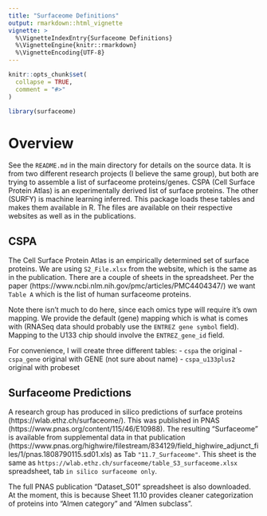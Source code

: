 ```yaml
---
title: "Surfaceome Definitions"
output: rmarkdown::html_vignette
vignette: >
  %\VignetteIndexEntry{Surfaceome Definitions}
  %\VignetteEngine{knitr::rmarkdown}
  %\VignetteEncoding{UTF-8}
---
```


```r
knitr::opts_chunk$set(
  collapse = TRUE,
  comment = "#>"
)
```

```r
library(surfaceome)
```
# Overview
See the `README.md` in the main directory for details on the source data. It is from two different research projects (I believe the same group), but both are trying to assemble a list of surfaceome proteins/genes. CSPA (Cell Surface Protein Atlas) is an experimentally derived list of surface proteins. The other (SURFY) is machine learning inferred. This package loads these tables and makes them available in R. The files are available on their respective websites as well as in the publications.



## CSPA
The Cell Surface Protein Atlas is an empirically determined set of surface proteins. We are using `S2_File.xlsx` from the website, which is the same as in the publication. There are a couple of sheets in the spreadsheet. Per the paper (https://www.ncbi.nlm.nih.gov/pmc/articles/PMC4404347/) we want `Table A` which is the list of human surfaceome proteins.

Note there isn't much to do here, since each omics type will require it's own mapping. We provide the default (gene) mapping which is what is comes with (RNASeq data should probably use the `ENTREZ gene symbol` field). Mapping to the U133 chip should involve the `ENTREZ_gene_id` field.

For convenience, I will create three different tables:
- `cspa` the original
- `cspa_gene` original with GENE (not sure about name)
- `cspa_u133plus2` original with probeset

## Surfaceome Predictions

A research group has produced in silico predictions of surface proteins (https://wlab.ethz.ch/surfaceome/). This was published in PNAS (https://www.pnas.org/content/115/46/E10988). The resulting "Surfaceome" is available from supplemental data in that publication (https://www.pnas.org/highwire/filestream/834129/field_highwire_adjunct_files/1/pnas.1808790115.sd01.xls) as Tab ```"11.7_Surfaceome"```. This sheet is the same as `https://wlab.ethz.ch/surfaceome/table_S3_surfaceome.xlsx` spreadsheet, tab `in silico surfaceome only`.

The full PNAS publication "Dataset_S01" spreadsheet is also downloaded. At the moment, this is because Sheet 11.10 provides cleaner categorization of proteins into "Almen category" and "Almen subclass".
